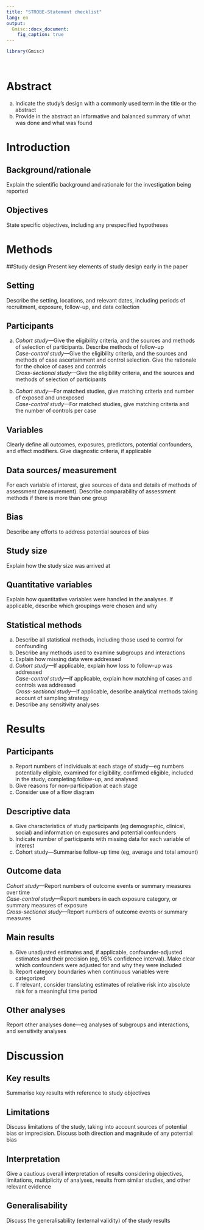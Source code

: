 ---
title: "STROBE-Statement checklist"
lang: en
output:
  Gmisc::docx_document:
    fig_caption: true
---

```{r "Load libraries", echo=FALSE, message=FALSE, warning=FALSE}
library(Gmisc)
```

```{r "Load data"}

```

```{r "Munge data"}

```

# Abstract
(a) Indicate the study’s design with a commonly used term in the title or the abstract
(b) Provide in the abstract an informative and balanced summary of what was done and what was found

# Introduction

## Background/rationale
Explain the scientific background and rationale for the investigation being reported

## Objectives	
State specific objectives, including any prespecified hypotheses

# Methods

##Study design
Present key elements of study design early in the paper

## Setting
Describe the setting, locations, and relevant dates, including periods of recruitment, exposure, follow-up, and data collection

## Participants	
(a) *Cohort study*—Give the eligibility criteria, and the sources and methods of selection of participants. Describe methods of follow-up  
*Case-control study*—Give the eligibility criteria, and the sources and methods of case ascertainment and control selection. Give the rationale for the choice of cases and controls  
*Cross-sectional study*—Give the eligibility criteria, and the sources and methods of selection of participants  
		
(b) *Cohort study*—For matched studies, give matching criteria and number of exposed and unexposed  
*Case-control study*—For matched studies, give matching criteria and the number of controls per case  

## Variables
Clearly define all outcomes, exposures, predictors, potential confounders, and effect modifiers. Give diagnostic criteria, if applicable

## Data sources/ measurement
For each variable of interest, give sources of data and details of methods of assessment (measurement). Describe comparability of assessment methods if there is more than one group

## Bias
Describe any efforts to address potential sources of bias

## Study size
Explain how the study size was arrived at

## Quantitative variables
Explain how quantitative variables were handled in the analyses. If applicable, describe which groupings were chosen and why

## Statistical methods
(a) Describe all statistical methods, including those used to control for confounding  
(b) Describe any methods used to examine subgroups and interactions  
(c) Explain how missing data were addressed  
(d) *Cohort study*—If applicable, explain how loss to follow-up was addressed  
*Case-control study*—If applicable, explain how matching of cases and controls was addressed  
*Cross-sectional study*—If applicable, describe analytical methods taking account of sampling strategy  
(e) Describe any sensitivity analyses

# Results

## Participants  
(a) Report numbers of individuals at each stage of study—eg numbers potentially eligible, examined for eligibility, confirmed eligible, included in the study, completing follow-up, and analysed  
(b) Give reasons for non-participation at each stage  
(c) Consider use of a flow diagram  

## Descriptive data	
(a) Give characteristics of study participants (eg demographic, clinical, social) and information on exposures and potential confounders  
(b) Indicate number of participants with missing data for each variable of interest  
(c) Cohort study—Summarise follow-up time (eg, average and total amount)  

## Outcome data
*Cohort study*—Report numbers of outcome events or summary measures over time  
*Case-control study*—Report numbers in each exposure category, or summary measures of exposure  
*Cross-sectional study*—Report numbers of outcome events or summary measures

## Main results	
(a) Give unadjusted estimates and, if applicable, confounder-adjusted estimates and their precision (eg, 95% confidence interval). Make clear which confounders were adjusted for and why they were included  
(b) Report category boundaries when continuous variables were categorized  
(c) If relevant, consider translating estimates of relative risk into absolute risk for a meaningful time period  

## Other analyses	
Report other analyses done—eg analyses of subgroups and interactions, and sensitivity analyses

# Discussion

## Key results
Summarise key results with reference to study objectives

## Limitations
Discuss limitations of the study, taking into account sources of potential bias or imprecision. Discuss both direction and magnitude of any potential bias

## Interpretation
Give a cautious overall interpretation of results considering objectives, limitations, multiplicity of analyses, results from similar studies, and other relevant evidence

## Generalisability
Discuss the generalisability (external validity) of the study results
